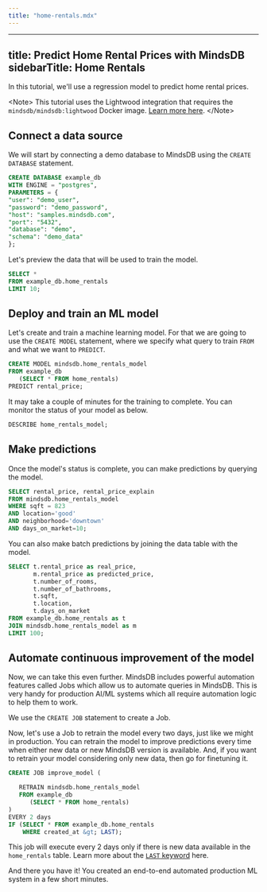 ```yaml
---
title: "home-rentals.mdx"
---
```


---
title: Predict Home Rental Prices with MindsDB
sidebarTitle: Home Rentals
---

In this tutorial, we'll use a regression model to predict home rental prices.

&lt;Note&gt;
This tutorial uses the Lightwood integration that requires the `mindsdb/mindsdb:lightwood` Docker image. [Learn more here](/setup/self-hosted/docker#install-mindsdb).
&lt;/Note&gt;

## Connect a data source

We will start by connecting a demo database to MindsDB using the `CREATE DATABASE` statement.

```sql
CREATE DATABASE example_db
WITH ENGINE = "postgres",
PARAMETERS = {
"user": "demo_user",
"password": "demo_password",
"host": "samples.mindsdb.com",
"port": "5432",
"database": "demo",
"schema": "demo_data"
};
```

Let's preview the data that will be used to train the model.

```sql
SELECT *
FROM example_db.home_rentals
LIMIT 10;
```

## Deploy and train an ML model

Let's create and train a machine learning model. For that we are going to use the `CREATE MODEL` statement, where we specify what query to train `FROM` and what we want to `PREDICT`.

```sql
CREATE MODEL mindsdb.home_rentals_model
FROM example_db
   (SELECT * FROM home_rentals)
PREDICT rental_price;
```

It may take a couple of minutes for the training to complete. You can monitor the status of your model as below.

```sql
DESCRIBE home_rentals_model;
```

## Make predictions

Once the model's status is complete, you can make predictions by querying the model.

```sql
SELECT rental_price, rental_price_explain
FROM mindsdb.home_rentals_model
WHERE sqft = 823
AND location='good'
AND neighborhood='downtown'
AND days_on_market=10;
```

You can also make batch predictions by joining the data table with the model.

```sql
SELECT t.rental_price as real_price,
       m.rental_price as predicted_price,
       t.number_of_rooms,
       t.number_of_bathrooms,
       t.sqft,
       t.location,
       t.days_on_market
FROM example_db.home_rentals as t
JOIN mindsdb.home_rentals_model as m
LIMIT 100;
```

## Automate continuous improvement of the model

Now, we can take this even further. MindsDB includes powerful automation features called Jobs which allow us to automate queries in MindsDB. This is very handy for production AI/ML systems which all require automation logic to help them to work.

We use the `CREATE JOB` statement to create a Job.

Now, let's use a Job to retrain the model every two days, just like we might in production. You can retrain the model to improve predictions every time when either new data or new MindsDB version is available. And, if you want to retrain your model considering only new data, then go for finetuning it.

```sql
CREATE JOB improve_model (

   RETRAIN mindsdb.home_rentals_model
   FROM example_db
      (SELECT * FROM home_rentals)
)
EVERY 2 days
IF (SELECT * FROM example_db.home_rentals
    WHERE created_at &gt; LAST);
```

This job will execute every 2 days only if there is new data available in the `home_rentals` table. Learn more about the [`LAST` keyword](/mindsdb_sql/sql/create/jobs#last) here.

And there you have it! You created an end-to-end automated production ML system in a few short minutes.
